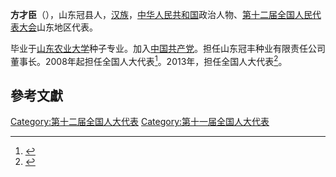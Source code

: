'''方才臣'''（{{bd|1955年||}}），山东冠县人，[[汉族|汉族]]，[[中华人民共和国|中华人民共和国]]政治人物、[[第十二届全国人民代表大会|第十二届全国人民代表大会]]山东地区代表。

毕业于[[山东农业大学|山东农业大学]]种子专业。加入[[中国共产党|中国共产党]]。担任山东冠丰种业有限责任公司董事长。2008年起担任全国人大代表<ref>{{cite news|title=全国人大代表信息-方才臣|url= http://210.82.31.1:8084/delegate/viewDelegate.action?dbid=111227|accessdate=2013-04-05|newspaper=全国人大网|archive-url=https://web.archive.org/web/20140424082106/http://www.npc.gov.cn/delegate/viewDelegate.action?dbid=111227|archive-date=2014-04-24|dead-url=yes}}</ref>。2013年，担任全国人大代表<ref>{{cite news|title=全国人大代表信息-方才臣|url= http://210.82.31.1:8084/delegate/viewDelegate.action?dbid=121215|accessdate=2013-04-05|newspaper=全国人大网|archive-url=https://web.archive.org/web/20140424082031/http://www.npc.gov.cn/delegate/viewDelegate.action?dbid=121215|archive-date=2014-04-24|dead-url=yes}}</ref>。

==參考文獻==
{{reflist}}
{{中国政治人物小作品}}

[[Category:第十二届全国人大代表|Category:第十二届全国人大代表]]
[[Category:第十一届全国人大代表|Category:第十一届全国人大代表]]
